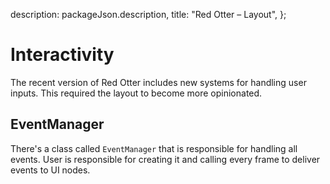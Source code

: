   description: packageJson.description,
  title: "Red Otter – Layout",
};

# Interactivity

The recent version of Red Otter includes new systems for handling user inputs. This required the layout to become more opinionated.

## EventManager

There's a class called `EventManager` that is responsible for handling all events. User is responsible for creating it and calling every frame to deliver events to UI nodes.

<Api />
